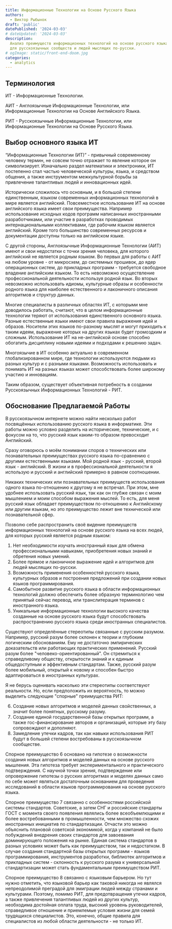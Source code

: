 ```yaml
---
title: Информационные Технологии на Основе Русского Языка
authors:
  - Виктор Рыбынок
draft: 'public'
datePublished: '2024-03-03'
# dateUpdated: '2024-03-03'
description:
  Анализ преимуществ информационных технологий на основе русского языка
  для русскоязычных сообществ и людей мыслящих по-русски.
# ogImage: static/front-end-doom.jpg
categories:
  - analytics
---
```


## Терминология

ИТ - Информационные Технологии.

АИТ - Англоязычные Информационные Технологии, или Информационные Технологии на
Основе Английского Языка.

РИТ - Русскоязычные Информационные Технологии, или Информационные Технологии на
Основе Русского Языка.

## Выбор основного языка ИТ

“Информационные Технологии (ИТ)” - привычный современному человеку термин, не
совсем точно отражает то явление которое он символизирует. Изначально раздел
математики и электроники, ИТ постепенно стал частью человеческой культуры,
языка, и средством общения, а также инструментом межкультурной борьбы за
привлечение талантливых людей и инновационных идей.

Исторически сложилось что основным, и в большой степени единственным, языком
современных информационных технологий в мире является английский. Повсеместное
использование ИТ на основе английского языка имеет свои преимущества. Например
использование исходных кодов программ написанных иностранными разработчиками,
или участие в разработках проводимых интернациональными коллективами, где
рабочим языком является английский. Кроме того большинство современных ресурсов
и документации доступны только на английском языке.

С другой стороны, Англоязычные Информационные Технологии (АИТ) имеют и свои
недостатки с точки зрения человека, для которого английский не является родным
языком. Во первых для работы с АИТ на любом уровне - от микросхем, до системных
прошивок, до ядер операционных систем, до прикладных программ - требуется
свободное владение английским языком. То есть невозможно осуществление
профессиональной деятельности используя родной язык. Во вторых невозможно
использовать идиомы, культурные образы и особенности родного языка для наиболее
естественного и лаконичного описания алгоритмов и структур данных.

Многие специалисты в различных областях ИТ, с которыми мне доводилось работать,
считают, что в целом информационные технологии теряют от использования
единственного основного языка. Разные естественные языки имеют свои правила
выражения идей и образов. Носители этих языков по-разному мыслят и могут
приходить к таким идеям, выражение которых на других языках будет громоздким и
сложным. Использование ИТ на не-английской основе способно обогатить дисциплину
новыми идеями и подходами к решению задач.

Многоязычие в ИТ особенно актуально в современном глобализированном мире, где
технологии используются людьми из разных культур и с разными
языками. Возможность использовать и понимать ИТ на разных языках может
способствовать более широкому участию и инновациям.

Таким образом, существует объективная потребность в создании Русскоязычных
Информационных Технологий - РИТ.

## Обоснование Предлагаемой Работы

В русскоязычном интернете можно найти несколько работ посвящённых использованию
русского языка в информатике. Эти работы можно условно разделить на
исторические, технические, и с фокусом на то, что русский язык каким-то образом
превосходит Английский.

Сразу оговорюсь о моём понимании споров о технических или познавательных
преимуществах русского языка по-сравнению с другими естественными языками. Мой
родной язык - русский, второй язык - английский. В жизни и в профессиональной
деятельности я использую и русский и английский примерно в равном соотношении.

Никаких технических или познавательных преимуществ использования одного языка
по-отношению к другому я не встречал. При этом, мне удобнее использовать русский
язык, так как он глубже связан с моим мышлением и моим способом выражения
мыслей. То есть, для меня русский язык обладает преимуществом по-отношению к
Английскому или другим языкам, но это преимущество лежит вне технической или
познавательной сфер.

Позволю себе распространить своё видение преимуществ информационных технологий
на основе русского языка на всех людей, для которых русский является родным
языком:

1. Нет необходимости изучать иностранный язык для обмена профессиональными
   навыками, приобретения новых знаний и обретения новых умений.
2. Более прямое и лаконичное выражение идей и алгоритмов для людей мыслящих
   по-русски.
3. Возможность применения особенностей русского языка, культурных образов и
   построения предложений при создании новых языков программирования.
4. Самобытное развитие русского языка в области информационных технологий должно
   обеспечить более образную терминологию чем принятый сейчас перевод, или
   транслитерация терминов с иностранного языка.
5. Уникальные информационные технологии высокого качества созданные на основе
   русского языка будут способствовать распространению русского языка среди
   иностранных специалистов.

Существуют определённые стереотипы связанные с русским разумом. Например,
русский разум более склонен к теории и глубоким логическим обоснованиям. Ему не
достаточно эмпирических доказательств или работающих практических
применений. Русский разум более "человеко-ориентированный". Он стремиться к
справедливому обществу, открытости знаний и к единым общедоступным и эффективным
стандартам. Также, русский разум более мобильный, открытый к новому и способен
быстро адаптироваться в иностранных культурах.

Я не берусь оценивать насколько эти стереотипы соответствуют реальности. Но,
если предположить их вероятность, то можно выделить следующие "спорные"
преимущества РИТ:

6. Создание новых алгоритмов и моделей данных свойственных, а значит более
   понятных, русскому разуму.
7. Создание единой государственной базы открытых программ, а также
   гос-финансирование авторов и организаций, которые эту базу сопровождают и
   дополняют.
8. Замедление утечки кадров, так как навыки использования РИТ будут в большей
   степени востребованы в русскоязычном сообществе.

Спорное преимущество 6 основано на гипотезе о возможности создания новых
алгоритмов и моделей данных на основе русского мышления. Эта гипотеза требует
экспериментального и практического подтверждения. С научной точки зрения,
подтверждение или опровержение гипотезы о русских алгоритмах и моделях данных
само по себе может являться достаточным основанием для проведения исследований в
области языков программирования на основе русского языка.

Спорное преимущество 7 связанно с особенностями российской системы стандартов.
Советские, а затем СНГ и российские стандарты ГОСТ с момента своего появления
являлись более всеобъемлющими и более востребованными в промышленности, чем
множество схожих иностранных инициатив по стандартизации. Отчасти это можно
объяснить плановой советской экономикой, когда у компаний не было побуждений
внедрения своих стандартов для завоевания доминирующего положения на
рынке. Единая система стандартов в разных условиях может быть как преимуществом,
так и недостатком. В случае создания стандартной базы открытых программ - языков
программирования, инструментов разработки, библиотек алгоритмов и прикладных
систем - склонность к русского разума к универсальной стандартизации может стать
фундаментальным преимуществом РИТ.

Спорное преимущество 8 связанно с языковым барьером. Но тут нужно отметить, что
языковой барьер как таковой никогда не являлся непреодолимой преградой для
эмиграции людей между странами и культурами. Поэтому, помимо РИТ, для
предотвращения утечки кадров, а также привлечения талантливых людей из других
культур, необходима достойная оплата труда, высокий уровень руководителей,
справедливое отношение и приемлемые условия жизни для семей трудящихся
специалистов. Это, конечно, общие правила для специалистов из любой области
деятельности - не только ИТ.

